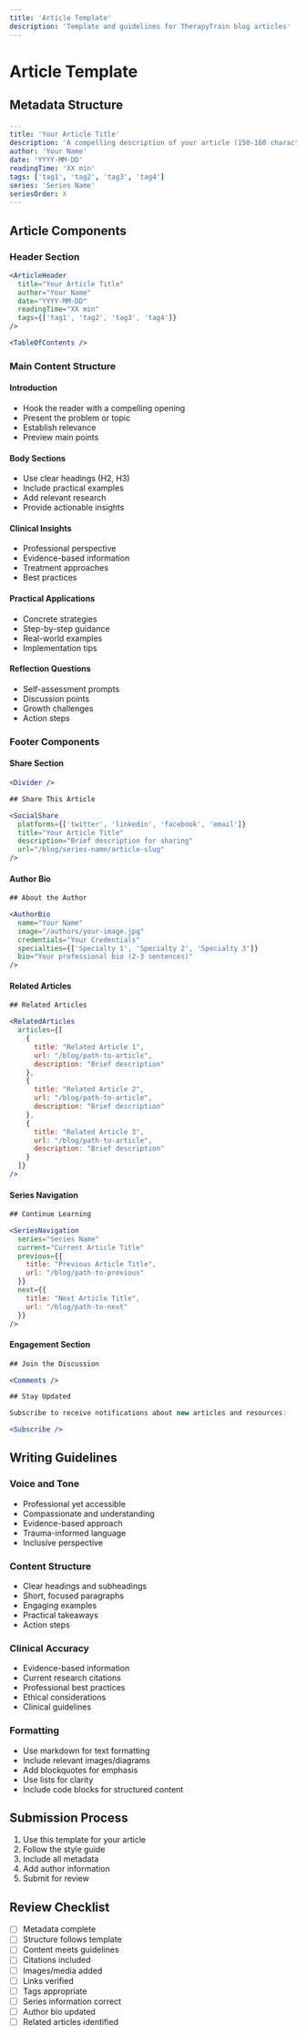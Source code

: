 ```yaml
---
title: 'Article Template'
description: 'Template and guidelines for TherapyTrain blog articles'
---
```


# Article Template

## Metadata Structure
```yaml
---
title: 'Your Article Title'
description: 'A compelling description of your article (150-160 characters)'
author: 'Your Name'
date: 'YYYY-MM-DD'
readingTime: 'XX min'
tags: ['tag1', 'tag2', 'tag3', 'tag4']
series: 'Series Name'
seriesOrder: X
---
```

## Article Components

### Header Section
```jsx
<ArticleHeader 
  title="Your Article Title"
  author="Your Name"
  date="YYYY-MM-DD"
  readingTime="XX min"
  tags={['tag1', 'tag2', 'tag3', 'tag4']}
/>

<TableOfContents />
```

### Main Content Structure

#### Introduction
- Hook the reader with a compelling opening
- Present the problem or topic
- Establish relevance
- Preview main points

#### Body Sections
- Use clear headings (H2, H3)
- Include practical examples
- Add relevant research
- Provide actionable insights

#### Clinical Insights
- Professional perspective
- Evidence-based information
- Treatment approaches
- Best practices

#### Practical Applications
- Concrete strategies
- Step-by-step guidance
- Real-world examples
- Implementation tips

#### Reflection Questions
- Self-assessment prompts
- Discussion points
- Growth challenges
- Action steps

### Footer Components

#### Share Section
```jsx
<Divider />

## Share This Article

<SocialShare 
  platforms={['twitter', 'linkedin', 'facebook', 'email']}
  title="Your Article Title"
  description="Brief description for sharing"
  url="/blog/series-name/article-slug"
/>
```

#### Author Bio
```jsx
## About the Author

<AuthorBio
  name="Your Name"
  image="/authors/your-image.jpg"
  credentials="Your Credentials"
  specialties={['Specialty 1', 'Specialty 2', 'Specialty 3']}
  bio="Your professional bio (2-3 sentences)"
/>
```

#### Related Articles
```jsx
## Related Articles

<RelatedArticles
  articles={[
    {
      title: "Related Article 1",
      url: "/blog/path-to-article",
      description: "Brief description"
    },
    {
      title: "Related Article 2",
      url: "/blog/path-to-article",
      description: "Brief description"
    },
    {
      title: "Related Article 3",
      url: "/blog/path-to-article",
      description: "Brief description"
    }
  ]}
/>
```

#### Series Navigation
```jsx
## Continue Learning

<SeriesNavigation
  series="Series Name"
  current="Current Article Title"
  previous={{
    title: "Previous Article Title",
    url: "/blog/path-to-previous"
  }}
  next={{
    title: "Next Article Title",
    url: "/blog/path-to-next"
  }}
/>
```

#### Engagement Section
```jsx
## Join the Discussion

<Comments />

## Stay Updated

Subscribe to receive notifications about new articles and resources:

<Subscribe />
```

## Writing Guidelines

### Voice and Tone
- Professional yet accessible
- Compassionate and understanding
- Evidence-based approach
- Trauma-informed language
- Inclusive perspective

### Content Structure
- Clear headings and subheadings
- Short, focused paragraphs
- Engaging examples
- Practical takeaways
- Action steps

### Clinical Accuracy
- Evidence-based information
- Current research citations
- Professional best practices
- Ethical considerations
- Clinical guidelines

### Formatting
- Use markdown for text formatting
- Include relevant images/diagrams
- Add blockquotes for emphasis
- Use lists for clarity
- Include code blocks for structured content

## Submission Process

1. Use this template for your article
2. Follow the style guide
3. Include all metadata
4. Add author information
5. Submit for review

## Review Checklist

- [ ] Metadata complete
- [ ] Structure follows template
- [ ] Content meets guidelines
- [ ] Citations included
- [ ] Images/media added
- [ ] Links verified
- [ ] Tags appropriate
- [ ] Series information correct
- [ ] Author bio updated
- [ ] Related articles identified 